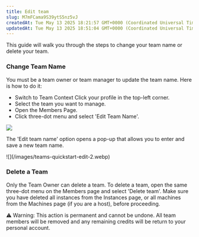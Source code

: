 ```yaml
---
title: Edit team
slug: M7mFCama9S39ytS5nz5vJ
createdAt: Tue May 13 2025 18:21:57 GMT+0000 (Coordinated Universal Time)
updatedAt: Tue May 13 2025 18:51:04 GMT+0000 (Coordinated Universal Time)
---
```


This guide will walk you through the steps to change your team name or delete your team.

### Change Team Name

You must be a team owner or team manager to update the team name. Here is how to do it:

- Switch to Team Context
  Click your profile in the top-left corner.
- Select the team you want to manage.
- Open the Members Page.
- Click three-dot menu and select 'Edit Team Name'.

![](/images/teams-quickstart-edit.webp)

The 'Edit team name' option opens a pop-up that allows you to enter and save a new team name.

<Frame caption="Edit team">
![](/images/teams-quickstart-edit-2.webp)
</Frame>

### Delete a Team

Only the Team Owner can delete a team.&#x20;
To delete a team, open the same three-dot menu on the Members page and select 'Delete team'. Make sure you have deleted all instances from the Instances page, or all machines from the Machines page (if you are a host), before proceeding.

⚠ Warning: This action is permanent and cannot be undone. All team members will be removed and any remaining credits will be return to your personal account.



